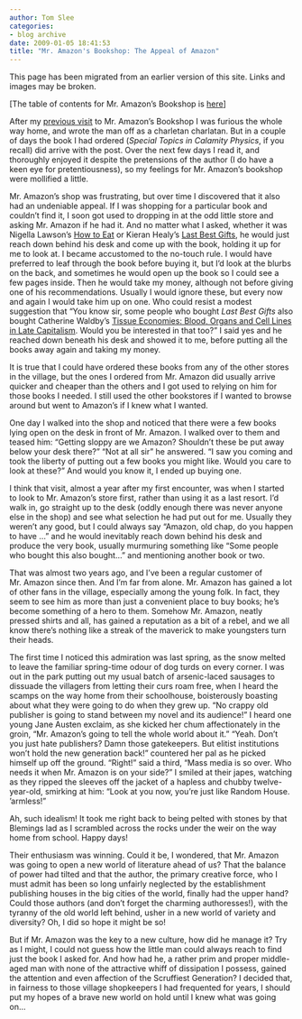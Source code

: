 ```yaml
---
author: Tom Slee
categories:
- blog archive
date: 2009-01-05 18:41:53
title: "Mr. Amazon's Bookshop: The Appeal of Amazon"
---
```


::: {.callout-note}

This page has been migrated from an earlier version of this site. 
Links and images may be broken.

:::



				

[The table of contents for Mr. Amazon's Bookshop is [here](http://whimsley.typepad.com/whimsley/2008/12/mr-amazons-bookshop.html)]

After my [previous visit](http://whimsley.typepad.com/whimsley/2008/12/mr-amazons-bookshop-first-visits.html) to Mr. Amazon's Bookshop I was furious the whole way home, and wrote the man off as a charletan charlatan. But in a couple of days the book I had ordered (_Special Topics in Calamity Physics_, if you recall) did arrive with the post. Over the next few days I read it, and thoroughly enjoyed it despite the pretensions of the author (I do have a keen eye for pretentiousness), so my feelings for Mr. Amazon's bookshop were mollified a little.

  
Mr. Amazon's shop was frustrating, but over time I discovered that it also had an undeniable appeal. If I was shopping for a particular book and couldn't find it, I soon got used to dropping in at the odd little store and asking Mr. Amazon if he had it. And no matter what I asked, whether it was Nigella Lawson's [How to Eat](http://www.amazon.com/How-Eat-Pleasures-Principles-Good/dp/0471257508) or Kieran Healy's [Last Best Gifts](http://www.amazon.com/Last-Best-Gifts-Altruism-Market/dp/0226322378), he would just reach down behind his desk and come up with the book, holding it up for me to look at. I became accustomed to the no-touch rule. I would have preferred to leaf through the book before buying it, but I'd look at the blurbs on the back, and sometimes he would open up the book so I could see a few pages inside. Then he would take my money, although not before giving one of his recommendations. Usually I would ignore these, but every now and again I would take him up on one. Who could resist a modest suggestion that  "You know sir, some people who bought _Last Best Gifts_ also bought Catherine Waldby's [Tissue Economies: Blood, Organs and Cell Lines in Late Capitalism](http://www.amazon.com/Tissue-Economies-Capitalism-Science-Cultural/dp/0822337703). Would you be interested in that too?" I said yes and he reached down beneath his desk and showed it to me, before putting all the books away again and taking my money.

  


It is true that I could have ordered these books from any of the other stores in the village, but the ones I ordered from Mr. Amazon did usually arrive quicker and cheaper than the others and I got used to relying on him for those books I needed. I still used the other bookstores if I wanted to browse around but went to Amazon's if I knew what I wanted.

  


One day I walked into the shop and noticed that there were a few books lying open on the desk in front of Mr. Amazon. I walked over to them and teased him: "Getting sloppy are we Amazon? Shouldn't these be put away below your desk there?" "Not at all sir" he answered. "I saw you coming and took the liberty of putting out a few books you might like. Would you care to look at these?" And would you know it, I ended up buying one.

  


I think that visit, almost a year after my first encounter, was when I started to look to Mr. Amazon's store first, rather than using it as a last resort. I'd walk in, go straight up to the desk (oddly enough there was never anyone else in the shop) and see what selection he had put out for me. Usually they weren't any good, but I could always say "Amazon, old chap, do you happen to have ..." and he would inevitably reach down behind his desk and produce the very book, usually murmuring something like "Some people who bought this also bought..." and mentioning another book or two.  
  
That was almost two years ago, and I've been a regular customer of Mr. Amazon since then. And I'm far from alone. Mr. Amazon has gained a lot of other fans in the village, especially among the young folk. In fact, they seem to see him as more than just a convenient place to buy books; he's become something of a hero to them. Somehow Mr. Amazon, neatly pressed shirts and all, has gained a reputation as a bit of a rebel, and we all know there's nothing like a streak of the maverick to make youngsters turn their heads.  
  
The first time I noticed this admiration was last spring, as the snow melted to leave the familiar spring-time odour of dog turds on every corner. I was out in the park putting out my usual batch of arsenic-laced sausages to dissuade the villagers from letting their curs roam free, when I heard the scamps on the way home from their schoolhouse, boisterously boasting about what they were going to do when they grew up. "No crappy old publisher is going to stand between my novel and its audience!" I heard one young Jane Austen exclaim, as she kicked her chum affectionately in the groin, "Mr. Amazon's going to tell the whole world about it." "Yeah. Don't you just hate publishers? Damn those gatekeepers. But elitist institutions won't hold the new generation back!" countered her pal as he picked himself up off the ground. "Right!" said a third, "Mass media is so over. Who needs it when Mr. Amazon is on your side?" I smiled at their japes, watching as they ripped the sleeves off the jacket of a hapless and chubby twelve-year-old, smirking at him: "Look at you now, you're just like Random House. 'armless!"   
  
Ah, such idealism! It took me right back to being pelted with stones by that Blemings lad as I scrambled across the rocks under the weir on the way home from school. Happy days!  
  
Their enthusiasm was winning. Could it be, I wondered, that Mr. Amazon was going to open a new world of literature ahead of us? That the balance of power had tilted and that the author, the primary creative force, who I must admit has been so long unfairly neglected by the establishment publishing houses in the big cities of the world, finally had the upper hand? Could those authors (and don't forget the charming authoresses!), with the tyranny of the old world left behind, usher in a new world of variety and diversity? Oh, I did so hope it might be so!

  


But if Mr. Amazon was the key to a new culture, how did he manage it? Try as I might, I could not guess how the little man could always reach to find just the book I asked for. And how had he, a rather prim and proper middle-aged man with none of the attractive whiff of dissipation I possess, gained the attention and even affection of the Scruffiest Generation? I decided that, in fairness to those village shopkeepers I had frequented for years, I should put my hopes of a brave new world on hold until I knew what was going on...


		
